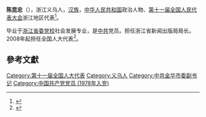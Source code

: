 '''陈昆忠'''（{{bd|1955年||}}），浙江义乌人，[[汉族|汉族]]，[[中华人民共和国|中华人民共和国]]政治人物、[[第十一届全国人民代表大会|第十一届全国人民代表大会]]浙江地区代表<ref>{{cite web|author=新华网|title=第十一届全国人大代表|url=http://news.xinhuanet.com/ziliao/2008-03/03/content_7708230.htm?node=36628|publisher=新华网|accessdate=2014-01-07|archive-date=2014-01-10|archive-url=https://web.archive.org/web/20140110211415/http://news.xinhuanet.com/ziliao/2008-03/03/content_7708230.htm?node=36628|dead-url=no}}</ref>。

毕业于[[浙江省委党校|浙江省委党校]]社会发展专业，是[[中共|中共]]党员。担任浙江省新闻出版局局长。2008年起担任全国人大代表<ref>{{cite news|title=全国人大代表信息-陈昆忠|url= http://210.82.31.1:8084/delegate/viewDelegate.action?dbid=110906|accessdate=2013-04-05|newspaper=全国人大网|archive-url=https://web.archive.org/web/20140529084501/http://www.npc.gov.cn/delegate/viewDelegate.action?dbid=110906|archive-date=2014-05-29|dead-url=yes}}</ref>。

==參考文獻==
{{reflist}}

{{DEFAULTSORT:chen kunzhong}}
[[Category:第十一届全国人大代表|Category:第十一届全国人大代表]]
[[Category:义乌人|Category:义乌人]]
[[Category:中共金华市委副书记|Category:中共金华市委副书记]]
[[Category:中国共产党党员_(1978年入党)|Category:中国共产党党员 (1978年入党)]]
{{china-poli-bio-stub}}